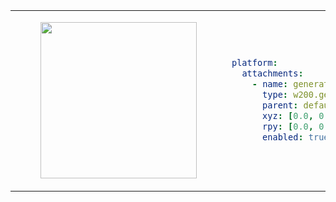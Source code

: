 <table>
<tr>
<td>
<center>
<figure>
    <img src={require("./img/generator.png").default} width="250" />
</figure>
</center>
</td>
<td>

```yaml
platform:
  attachments:
    - name: generator
      type: w200.generator
      parent: default_mount
      xyz: [0.0, 0.0, 0.0]
      rpy: [0.0, 0.0, 0.0]
      enabled: true
```
</td>
</tr>
</table>
